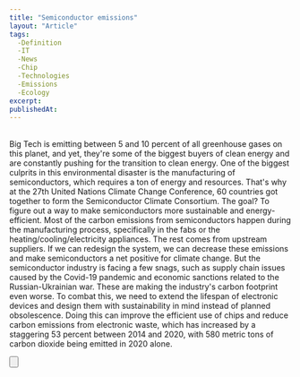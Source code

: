 ```yaml
---
title: "Semiconductor emissions"
layout: "Article"
tags: 
  -Definition
  -IT
  -News
  -Chip
  -Technologies
  -Emissions
  -Ecology
excerpt:
publishedAt:
---
```


<br />
Big Tech is emitting between 5 and 10 percent of all greenhouse gases on this planet, and yet, they're some of the biggest buyers of clean energy and are constantly pushing for the transition to clean energy. 
One of the biggest culprits in this environmental disaster is the manufacturing of semiconductors, which requires a ton of energy and resources.
That's why at the 27th United Nations Climate Change Conference, 60 countries got together to form the Semiconductor Climate Consortium. 
The goal? To figure out a way to make semiconductors more sustainable and energy-efficient.
Most of the carbon emissions from semiconductors happen during the manufacturing process, specifically in the fabs or the heating/cooling/electricity appliances. 
The rest comes from upstream suppliers. 
If we can redesign the system, we can decrease these emissions and make semiconductors a net positive for climate change.
But the semiconductor industry is facing a few snags, such as supply chain issues caused by the Covid-19 pandemic and economic sanctions related to the Russian-Ukrainian war. 
These are making the industry's carbon footprint even worse.
To combat this, we need to extend the lifespan of electronic devices and design them with sustainability in mind instead of planned obsolescence. 
Doing this can improve the efficient use of chips and reduce carbon emissions from electronic waste, which has increased by a staggering 53 percent between 2014 and 2020, with 580 metric tons of carbon dioxide being emitted in 2020 alone.
<br />

<Button
  address="https://oilprice.com/Energy/Energy-General/Semiconductors-Have-An-Emissions-Problem.html"
  text="Source"
/>